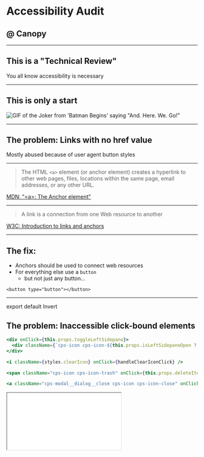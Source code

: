 

<Head>
  <title>Accessibility Audit @ Canopy</title>
</Head>

# Accessibility Audit
## @ Canopy

---

## This is a "Technical Review"

You all know accessibility is necessary

---

## This is only a start 

![GIF of the Joker from 'Batman Begins' saying "And. Here. We. Go!"](https://s3-ap-southeast-2.amazonaws.com/dishmeprod/blog/2018/03/27151704/Banter-Begins.gif)

---


## The problem: Links with no href value

Mostly abused because of user agent button styles

---

> The HTML `<a>` element (or anchor element) creates a hyperlink to other web pages, files, locations within the same page, email addresses, or any other URL.

[MDN: "<a\>: The Anchor element"](https://developer.mozilla.org/en-US/docs/Web/HTML/Element/a)

---

> A link is a connection from one Web resource to another

[W3C: Introduction to links and anchors](https://www.w3.org/TR/html4/struct/links.html)

---

## The fix:

<ul style={{textAlign: 'left'}}> 
<li>Anchors should be used to connect web resources</li>
<li>For everything else use a <code>button</code>
<ul><li>but not just any button...</li></ul>
</li>
</ul>

```<button type="button"></button>```

---

export default Invert

## The problem: Inaccessible click-bound elements

```jsx 
<div onClick={this.props.toggleLeftSidepane}>
  <div className={`cps-icon cps-icon-${this.props.isLeftSidepaneOpen ? 'left' : 'right'}-caret`}></div>
</div>

<i className={styles.clearIcon} onClick={handleClearIconClick} />

<span className="cps-icon cps-icon-trash" onClick={this.props.deleteItem} />

<a className="cps-modal__dialog__close cps-icon cps-icon-close" onClick={this.done} />
```

<Iframe src={require(`file-loader!./asset/inaccessible-buttons.html`)} style={{marginTop: 20}}/>

---

export default Invert

## The problem: Inaccessible click-bound elements

<AppearList>
  <li>semantically less-correct</li> 
  <li>cannot be interacted with by keyboard (focus, event handlers)</li>
  <li>lose targetability with CSS selectors (:focus, :active, :focus-within)</li>
</AppearList>

---

## The fix: Just use a `button`

---

export default Invert

## The problem: No accessible button text or label

```jsx
// From Canopy Styleguide
<div className="cps-btn-icon">
  <a
    className="cps-link"
    href="#"
  >
    <span className="cps-icon cps-icon-work" />
  </a>
</div>
```

---

## The fix:

<AppearList>
  <li>Prefer using HTML button almost always</li>
  <li><span>If you have to use a different element you must mplement everything a button can do:</span>
    <ul>
      <li>tabindex=”0” to add it to tab flow</li>
      <li>onClick handler</li>
      <li>onKeypress handler to trigger onClick when Enter or Space is pressed</li>
      <li>Same CSS styles (:active doesn’t work on divs)</li>
    </ul>
  </li>
  <li>Consult with UX to see if that action can be deferred to a different inner element</li>
</AppearList>

---

```html
<div class="myBtn" tabindex="0" role="button">Do the thing</div>
<!--- OR --->
<div class="myBtn" tabindex="0" role="button" aria-pressed="false">Toggle the thing</div>

<script>
const handleClick = (e) => {
  console.log('myBtn clicked')
  // If you need to update aria-pressed
  const pressed = e.target.getAttribute('aria-pressed') === 'true'
  e.target.setAttribute('aria-pressed', pressed);
}
const handleKeyboardClick = (fn) => {
  return (e) => {
    if(e.key === 'Enter' || e.key === ' ') {
      return fn(e) /
    }
  }
}
const myBtns = document.querySelectorAll('.myBtn')
myBtns.forEach(myBtn => {
  myBtn.addEventListener('click', handleClick)
  myBtn.addEventListener('keydown', handleKeyboardClick(handleClick))
})
</script>
```

---

```jsx
<button 
  onClick={this.toggleLeftSidepane} 
  aria-expanded={this.state.isLeftSidepaneOpen} 
  className="cps-btn-icon cps-link cps-padding-4"
>
  <span className={`cps-icon cps-icon-${this.state.isLeftSidepaneOpen ? 'left' : 'right'}-caret`}/>
  <span className="cps-hide-visually">Toggle Sidepane</span>
</button>
<button onClick={this.onClick} className="cps-btn-icon cps-link cps-padding-0">
  <span className="cps-icon cps-icon-trash" />
  <span className="cps-hide-visually">Delete item</span>
</button>
<button onClick={this.onClick} className="cps-modal__dialog__close cps-btn-icon cps-link cps-padding-4">
  <span className="cps-icon cps-icon-close"/>
  <span className="cps-hide-visually">Close modal</span>
</button>
```
<Iframe src={require(`file-loader!./asset/accessible-buttons.html`)} style={{marginTop: 20}}/>

---

export default Invert

## The problem: No accessible text inside of buttons

Screen readers and assistive technologies cannot detect what the button will do

---

## The fix:

<AppearList>
  <li>Add meaningful text</li>
  <li>Add text that is hidden visually using <code>.cps-hide-visually</code> or <code>.cps-screenreader</code></li>
</AppearList>

---

export default Invert

<Appear>
  <img 
    src="https://media1.tenor.com/images/cbf642d6a9033e5953037624dd7882f0/tenor.gif?itemid=9592017"
    alt="GIF of Billy Mays in an infomercial saBut wait, there's more!"
  />
</Appear>

## The problem: Icon-only buttons

---

export default Invert

*Specifically for our style guide… ↓

```jsx
// have to do this
<button className="cps-modal__dialog__close cps-btn-icon cps-link" onClick={...} >
   <span className="cps-icon cps-icon-close"/>
   <span className="cps-hide-visually">Close modal</span>
</button>
// instead of this
<button className="cps-modal__dialog__close cps-btn-icon cps-icon cps-icon-close" onClick={...} >
   <span className="cps-hide-visually">Close modal</span>
</button>
```

Why is this necessary? Because we have this in our style guide: 

```css
.cps-icon span {
 font-family: @font-stack;
 position: relative;
 top: -5px;
 left: 6px;
 font-size: 14px;
}
```

these styles unhide visually hidden content because the selector is more specific

---

export default Invert

## The problem: Button styles use a cursor

The notion that `cursor: pointer` helps signify that the element is clickable is incorrect

---

[Microsoft’s design guides](https://msdn.microsoft.com/en-us/library/windows/desktop/dn742466%28v=vs.85%29.aspx) talk about weak affordance:

> "Text and graphics links use a hand […] pointer […] because of their weak affordance. While links may have other visual clues to indicate that they are links (such as underlines and special placement), displaying the hand pointer on hover is the definitive indication of a link.	
> To avoid confusion, it is imperative not to use the hand pointer for other purposes. For example, command buttons already have a strong affordance, so they don’t need a hand pointer. The hand pointer must mean “this target is a link” and nothing else."

---

[Apple’s Human Interface Guidelines](https://developer.apple.com/library/mac/documentation/UserExperience/Conceptual/OSXHIGuidelines/Pointers.html) states that the hand cursor should be used when 

> “the content is a URL link”. 

---

[W3C User Interface guidelines](https://www.w3.org/TR/CSS21/ui.html#propdef-cursor) says the same thing again with 

> "The cursor is a pointer that indicates a link"

---

## The fix: The hand cursor is for links ONLY.

Read more at ["Buttons shouldn’t have a hand cursor"](https://medium.com/simple-human/buttons-shouldnt-have-a-hand-cursor-b11e99ca374b)

---

export default Invert

## The problem: Keyboard usability

Keyboard navigation is desirable not only for accessibility, but also for “power users”

---

export default Invert

## The problem: Color

---

## The fix

Understand Color Contrast
Size, weight, and font also make a big difference

2 standards: AA, and AAA

---

export default Invert

## The Problem: Icons

---

## The fix

<AppearList>
  <li>Should not use the `i` element</li>
  <li>Should not require extra elements to make them inline</li>
  <li>Should be hidden from screenreaders if using font</li>
  <li>Should have visually hidden text or aria-label if used as more than visual indicator</li>
  <li>Should be aria-hidden if used only as a visual indicator</li>
</AppearList>

---

export default Invert

## The problem: Error states and Constraint Validation
https://developer.mozilla.org/en-US/docs/Web/Guide/HTML/HTML5/Constraint_validation

```<input type=”text” className=”cps-error” />```

What do you think a screen reader will read?

---

## The fix

---

- Gain empathy for users who have disabilities
- https://chrome.google.com/webstore/detail/funkify-disability-simula/ojcijjdchelkddboickefhnbdpeajdjg?hl=en
- We are all disabled at some point
- WARIA
https://www.w3.org/TR/wai-aria-practices-1.1/
No ARIA is better than Bad ARIA

---

## // TODO